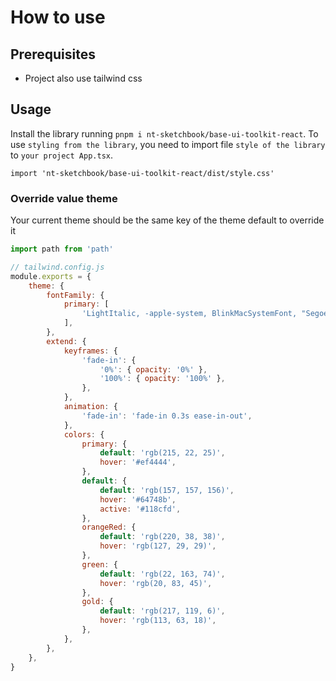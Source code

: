 
<Meta title="Theme/How to use" />

# How to use

## Prerequisites

-   Project also use tailwind css

## Usage

Install the library running `pnpm i nt-sketchbook/base-ui-toolkit-react`. To use `styling from the library`, you need to import file `style of the library` to `your project App.tsx`.

```tsx
import 'nt-sketchbook/base-ui-toolkit-react/dist/style.css'
```

### Override value theme

Your current theme should be the same key of the theme default to override it

```js
import path from 'path'

// tailwind.config.js
module.exports = {
    theme: {
        fontFamily: {
            primary: [
                'LightItalic, -apple-system, BlinkMacSystemFont, "Segoe UI", Roboto, Oxygen, Ubuntu, Cantarell, "Fira Sans", "Droid Sans", "Helvetica Neue", sans-serif',
            ],
        },
        extend: {
            keyframes: {
                'fade-in': {
                    '0%': { opacity: '0%' },
                    '100%': { opacity: '100%' },
                },
            },
            animation: {
                'fade-in': 'fade-in 0.3s ease-in-out',
            },
            colors: {
                primary: {
                    default: 'rgb(215, 22, 25)',
                    hover: '#ef4444',
                },
                default: {
                    default: 'rgb(157, 157, 156)',
                    hover: '#64748b',
                    active: '#118cfd',
                },
                orangeRed: {
                    default: 'rgb(220, 38, 38)',
                    hover: 'rgb(127, 29, 29)',
                },
                green: {
                    default: 'rgb(22, 163, 74)',
                    hover: 'rgb(20, 83, 45)',
                },
                gold: {
                    default: 'rgb(217, 119, 6)',
                    hover: 'rgb(113, 63, 18)',
                },
            },
        },
    },
}
```
